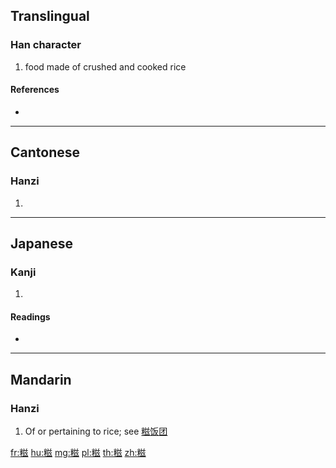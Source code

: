 {{character info/new}}
==Translingual==

===Han character===
{{Han char|rn=119|rad=米|as=09|sn=15|four=|canj=FDTVI}}

# food made of crushed and cooked rice

====References====
* {{Han ref|kx=0911.241|dkj=27056|dj=1338.170|hdz=53155.130|uh=7CCD|ud=31949}}

----

==Cantonese==

===Hanzi===
{{yue-hanzi|jyut=[[ci4]]|y=}}

# {{defn|lang=yue|sort=米09}}

----

==Japanese==

===Kanji===
{{ja-kanji|grade=|rs=米09}}

# {{defn|lang=ja|sort=米09}}

====Readings====
* {{ja-readings|on=[[し]] (shi)|kun=|nanori=}}

----

==Mandarin==

===Hanzi===
{{cmn-hanzi|pin=[[cí]] ([[ci2]]), [[zī]] ([[zi1]])|wg=tz'u<sup>2</sup>, tzu<sup>1</sup>}}

# Of or pertaining to rice; see [[糍饭团]]

[[fr:糍]]
[[hu:糍]]
[[mg:糍]]
[[pl:糍]]
[[th:糍]]
[[zh:糍]]